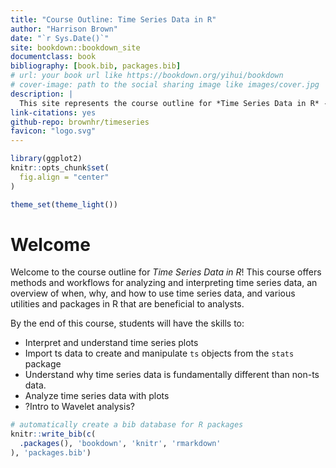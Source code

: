 ```yaml
--- 
title: "Course Outline: Time Series Data in R"
author: "Harrison Brown"
date: "`r Sys.Date()`"
site: bookdown::bookdown_site
documentclass: book
bibliography: [book.bib, packages.bib]
# url: your book url like https://bookdown.org/yihui/bookdown
# cover-image: path to the social sharing image like images/cover.jpg
description: |
  This site represents the course outline for *Time Series Data in R* -- a potential Datacamp course. This course is designed to enable students to work with time series data, and understand how this kind of data fundamentally differs from time-independent data.
link-citations: yes
github-repo: brownhr/timeseries
favicon: "logo.svg"
---
```


```r
library(ggplot2)
knitr::opts_chunk$set(
  fig.align = "center"
)

theme_set(theme_light())
```

# Welcome {.unnumbered}

Welcome to the course outline for *Time Series Data in R*! This course offers methods and workflows for analyzing and interpreting time series data, an overview of when, why, and how to use time series data, and various utilities and packages in R that are beneficial to analysts.

By the end of this course, students will have the skills to:


- Interpret and understand time series plots
- Import ts data to create and manipulate `ts` objects from the `stats` package
- Understand why time series data is fundamentally different than non-ts data. 
- Analyze time series data with plots
- ?Intro to Wavelet analysis?


```r
# automatically create a bib database for R packages
knitr::write_bib(c(
  .packages(), 'bookdown', 'knitr', 'rmarkdown'
), 'packages.bib')
```

